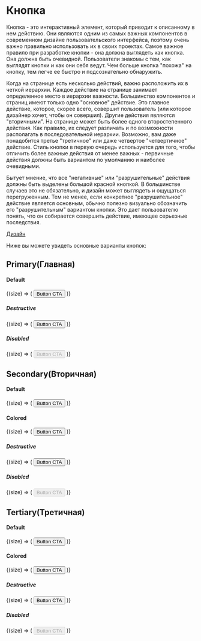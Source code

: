 
<Meta title="Elements/button" />

# Кнопка

Кнопка - это интерактивный элемент, который приводит к описанному в нем действию. Они являются одним
из самых важных компонентов в современном дизайне пользовательского интерфейса, поэтому очень важно
правильно использовать их в своих проектах. Самое важное правило при разработке кнопки - она должна
выглядеть как кнопка. Она должна быть очевидной. Пользователи знакомы с тем, как выглядят кнопки и
как они себя ведут. Чем больше кнопка "похожа" на кнопку, тем легче ее быстро и подсознательно обнаружить.

Когда на странице есть несколько действий, важно расположить их в четкой иерархии. Каждое действие на
странице занимает определенное место в иерархии важности. Большинство компонентов и страниц имеют только
одно "основное" действие. Это главное действие, которое, скорее всего, совершит пользователь (или которое
дизайнер хочет, чтобы он совершил). Другие действия являются "вторичными". На странице может быть более
одного второстепенного действия. Как правило, их следует различать и по возможности располагать в последовательной
иерархии. Возможно, вам даже понадобится третье "третичное" или даже четвертое "четвертичное" действие. Стиль
кнопки в первую очередь используется для того, чтобы отличить более важные действия от менее важных - первичные
действия должны быть вариантом по умолчанию и наиболее очевидными.

Бытует мнение, что все "негативные" или "разрушительные" действия должны быть выделены большой красной кнопкой.
В большинстве случаев это не обязательно, и дизайн может выглядеть и ощущаться перегруженным. Тем не менее,
если конкретное "разрушительное" действие является основным, обычно полезно визуально обозначить его "разрушительным"
вариантом кнопки. Это дает пользователю понять, что он собирается совершить действие, имеющее серьезные последствия.

<Icon name="socials-figma" size={14} /> [Дизайн](https://www.figma.com/file/qXNcgpuRBpzUNmXAyhWOWN/%E2%9D%96-Untitled-UI-%E2%80%93-PRO-VARIABLES-(v4.0)-qkXWNpVGpSCF-(Copy)?type=design&node-id=3287-429411)

Ниже вы можете увидеть основные варианты кнопок:

## Primary(Главная)

#### Default

<List data={Object.values(SIZES)} horizontal gap={12}>
  {(size) => (
    <Button
      iconBefore="placeholder"
      iconAfter="placeholder"
      size={size}
    >
      Button CTA
    </Button>
  )}
</List>

##### Destructive

<List data={Object.values(SIZES)} horizontal gap={12}>
  {(size) => (
    <Button
      iconBefore="placeholder"
      iconAfter="placeholder"
      size={size}
      destructive
    >
      Button CTA
    </Button>
  )}
</List>

##### Disabled

<List data={Object.values(SIZES)} horizontal gap={12}>
  {(size) => (
    <Button
      iconBefore="placeholder"
      iconAfter="placeholder"
      size={size}
      disabled
    >
      Button CTA
    </Button>
  )}
</List>


## Secondary(Вторичная)

#### Default

<List data={Object.values(SIZES)} horizontal gap={12}>
  {(size) => (
    <Button
      hierarchy="secondary"
      iconBefore="placeholder"
      iconAfter="placeholder"
      size={size}
    >
      Button CTA
    </Button>
  )}
</List>

#### Colored

<List data={Object.values(SIZES)} horizontal gap={12}>
  {(size) => (
    <Button
      hierarchy="secondary"
      iconBefore="placeholder"
      iconAfter="placeholder"
      size={size}
      colored
    >
      Button CTA
    </Button>
  )}
</List>


##### Destructive

<List data={Object.values(SIZES)} horizontal gap={12}>
  {(size) => (
    <Button
      hierarchy="secondary"
      iconBefore="placeholder"
      iconAfter="placeholder"
      size={size}
      destructive
    >
      Button CTA
    </Button>
  )}
</List>

##### Disabled

<List data={Object.values(SIZES)} horizontal gap={12}>
  {(size) => (
    <Button
      hierarchy="secondary"
      iconBefore="placeholder"
      iconAfter="placeholder"
      size={size}
      disabled
    >
      Button CTA
    </Button>
  )}
</List>


## Tertiary(Третичная)

#### Default

<List data={Object.values(SIZES)} horizontal gap={12}>
  {(size) => (
    <Button
      hierarchy="tertiary"
      iconBefore="placeholder"
      iconAfter="placeholder"
      size={size}
    >
      Button CTA
    </Button>
  )}
</List>

#### Colored

<List data={Object.values(SIZES)} horizontal gap={12}>
  {(size) => (
    <Button
      hierarchy="tertiary"
      iconBefore="placeholder"
      iconAfter="placeholder"
      size={size}
      colored
    >
      Button CTA
    </Button>
  )}
</List>


##### Destructive

<List data={Object.values(SIZES)} horizontal gap={12}>
  {(size) => (
    <Button
      hierarchy="tertiary"
      iconBefore="placeholder"
      iconAfter="placeholder"
      size={size}
      destructive
    >
      Button CTA
    </Button>
  )}
</List>

##### Disabled

<List data={Object.values(SIZES)} horizontal gap={12}>
  {(size) => (
    <Button
      hierarchy="tertiary"
      iconBefore="placeholder"
      iconAfter="placeholder"
      size={size}
      disabled
    >
      Button CTA
    </Button>
  )}
</List>
